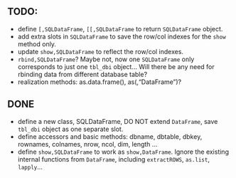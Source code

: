 ## TODO: 
- define `[,SQLDataFrame`, `[[,SQLDataFrame` to return `SQLDataFrame`
  object.
- add extra slots in `SQLDataFrame` to save the row/col indexes for
  the `show` method only.
- update `show,SQLDataFrame` to reflect the row/col indexes.
- `rbind,SQLDataFrame`? Maybe not, now one `SQLDataFrame` only
  corresponds to just one `tbl_dbi` object... Will there be any need
  for rbinding data from different database table? 
- realization methods: as.data.frame(), as(,"DataFrame")? 
  
## DONE
- define a new class, SQLDataFrame, DO NOT extend `DataFrame`, save
  `tbl_dbi` object as one separate slot.
- define accessors and basic methods: dbname, dbtable, dbkey,
  rownames, colnames, nrow, ncol, dim, length ...
- define `show,SQLDataFrame` to work as `show,DataFrame`. Ignore the
  existing internal functions from `DataFrame`, including
  `extractROWS`, `as.list`, `lapply`...

